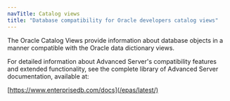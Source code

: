 ```yaml
---
navTitle: Catalog views
title: "Database compatibility for Oracle developers catalog views"
---
```


The Oracle Catalog Views provide information about database objects in a manner compatible with the Oracle data dictionary views.

For detailed information about Advanced Server's compatibility features and extended functionality, see the complete library of Advanced Server documentation, available at:

[https://www.enterprisedb.com/docs](/epas/latest/)
